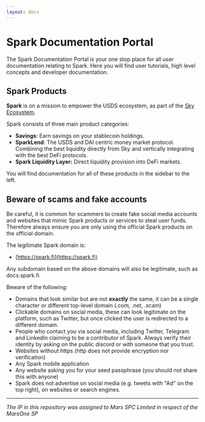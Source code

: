 ```yaml
---
layout: docs
---
```

# Spark Documentation Portal

The Spark Documentation Portal is your one stop place for all user documentation relating to Spark. Here you will find user tutorials, high level concepts and developer documentation.

## Spark Products

**Spark** is on a mission to empower the USDS ecosystem, as part of the [Sky Ecosystem](https://sky.money).

Spark consists of three main product categories:

* **Savings**: Earn savings on your stablecoin holdings.
* **SparkLend**: The USDS and DAI centric money market protocol. Combining the best liquidity directly from Sky and vertically integrating with the best DeFi protocols.
* **Spark Liquidity Layer:** Direct liquidity provision into DeFi markets.

You will find documentation for all of these products in the sidebar to the left.

## Beware of scams and fake accounts

Be careful, it is common for scammers to create fake social media accounts and websites that mimic Spark products or services to steal user funds. Therefore always ensure you are only using the official Spark products on the official domain.

The legitimate Spark domain is:

* [https://spark.fi](https://spark.fi)

Any subdomain based on the above domains will also be legitimate, such as docs.spark.fi

Beware of the following:

* Domains that look similar but are not **exactly** the same, it can be a single character or different top-level domain (.com, .net, .scam)
* Clickable domains on social media, these can look legitimate on the platform, such as Twitter, but once clicked the user is redirected to a different domain.
* People who contact you via social media, including Twitter, Telegram and LinkedIn claiming to be a contributor of Spark. Always verify their identity by asking on the public discord or with someone that you trust.
* Websites without https (http does not provide encryption nor verification)
* Any Spark mobile application
* Any website asking you for your seed passphrase (you should not share this with anyone)&#x20;
* Spark does not advertise on social media (e.g. tweets with "Ad" on the top right), on websites or search engines.

***

_The IP in this repository was assigned to Mars SPC Limited in respect of the MarsOne SP_